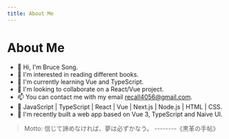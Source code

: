 ```yaml
---
title: About Me
---
```


# About Me

- 👋 Hi, I'm Bruce Song.
- 📖 I'm interested in reading different books.
- 🌱 I'm currently learning Vue and TypeScript.
- 💞️ I'm looking to collaborate on a React/Vue project.
- 📫 You can contact me with my email recall4056@gmail.com.
- 💪 JavaScript | TypeScript | React | Vue | Next.js | Node.js | HTML | CSS.
- 🚀 I'm recently built a web app based on Vue 3, TypeScript and Naive UI.

> Motto: 信じて諦めなければ、夢は必ずかなう。 --------《黒革の手帖》
